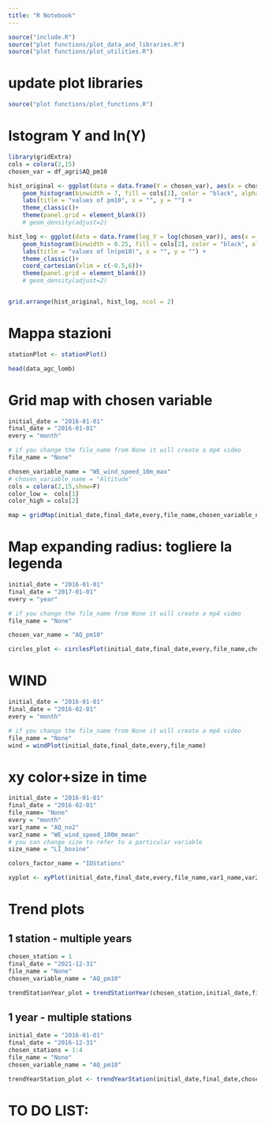 ```yaml
---
title: "R Notebook"
---
```


```r
source("include.R")
source("plot functions/plot_data_and_libraries.R")
source("plot functions/plot_utilities.R")
```
# update plot libraries
```r
source("plot functions/plot_functions.R")
```

# Istogram Y and ln(Y)

```r
library(gridExtra)
cols = colora(2,15)
chosen_var = df_agri$AQ_pm10

hist_original <- ggplot(data = data.frame(Y = chosen_var), aes(x = chosen_var, y=after_stat(density))) +
	geom_histogram(binwidth = 7, fill = cols[1], color = "black", alpha = 1) +
	labs(title = "values of pm10", x = "", y = "") +
	theme_classic()+
	theme(panel.grid = element_blank())
	# geom_density(adjust=2)

hist_log <- ggplot(data = data.frame(log_Y = log(chosen_var)), aes(x = log_Y, y=after_stat(density))) +
	geom_histogram(binwidth = 0.25, fill = cols[2], color = "black", alpha = 1) +
	labs(title = "values of ln(pm10)", x = "", y = "") +
	theme_classic()+
	coord_cartesian(xlim = c(-0.5,6))+
	theme(panel.grid = element_blank())
	# geom_density(adjust=2)


grid.arrange(hist_original, hist_log, ncol = 2)
```



# Mappa stazioni
```r
stationPlot <- stationPlot()
```


```r
head(data_agc_lomb)
```

# Grid map with chosen variable 
```r
initial_date = "2016-01-01"
final_date = "2016-01-01"
every = "month"

# if you change the file_name from None it will create a mp4 video
file_name = "None"

chosen_variable_name = "WE_wind_speed_10m_max"
# chosen_variable_name = "Altitude"
cols = colora(2,15,show=F)
color_low =  cols[1]
color_high = cols[2]

map = gridMap(initial_date,final_date,every,file_name,chosen_variable_name)
```


#  Map expanding radius: togliere la legenda

```r
initial_date = "2016-01-01"
final_date = "2017-01-01"
every = "year"

# if you change the file_name from None it will create a mp4 video
file_name = "None"

chosen_var_name = "AQ_pm10" 

circles_plot <- circlesPlot(initial_date,final_date,every,file_name,chosen_var_name)
```


# WIND  

```r
initial_date = "2016-01-01"
final_date = "2016-02-01"
every = "month"

# if you change the file_name from None it will create a mp4 video
file_name = "None"
wind = windPlot(initial_date,final_date,every,file_name)
```


# xy color+size in time
```r
initial_date = "2016-01-01"
final_date = "2016-02-01"
file_name= "None"
every = "month"
var1_name = "AQ_no2"
var2_name = "WE_wind_speed_100m_mean"
# you can change size to refer to a particular variable
size_name = "LI_bovine"

colors_factor_name = "IDStations"

xyplot <- xyPlot(initial_date,final_date,every,file_name,var1_name,var2_name,size_name,colors_factor_name)

```
# Trend plots
## 1 station - multiple years

```r
chosen_station = 1
final_date = "2021-12-31"
file_name = "None"
chosen_variable_name = "AQ_pm10"

trendStationYear_plot = trendStationYear(chosen_station,initial_date,final_date,file_name,chosen_variable_name)
```



## 1 year - multiple stations
```r
initial_date = "2016-01-01"
final_date = "2016-12-31"
chosen_stations = 1:4
file_name = "None"
chosen_variable_name = "AQ_pm10"

trendYearStation_plot <- trendYearStation(initial_date,final_date,chosen_stations,file_name,chosen_variable_name)
```




# TO DO LIST:









